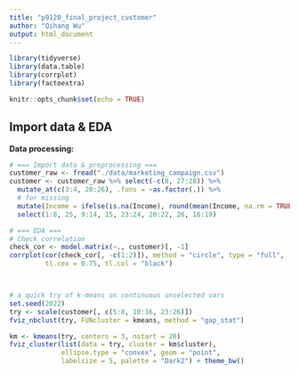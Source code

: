 ```yaml
---
title: "p9120_final_project_customer"
author: "Qihang Wu"
output: html_document
---
```


```r
library(tidyverse)
library(data.table)
library(corrplot)
library(factoextra)

knitr::opts_chunk$set(echo = TRUE)
```


## Import data & EDA

**Data processing:** 

```r
# === Import data & preprocessing ===
customer_raw <- fread("./data/marketing_campaign.csv")
customer <- customer_raw %>% select(-c(8, 27:28)) %>% 
  mutate_at(c(3:4, 20:26), .funs = ~as.factor(.)) %>% 
  # for missing
  mutate(Income = ifelse(is.na(Income), round(mean(Income, na.rm = TRUE)), Income)) %>% 
  select(1:8, 25, 9:14, 15, 23:24, 20:22, 26, 16:19)

# === EDA ===
# Check correlation
check_cor <- model.matrix(~., customer)[, -1]
corrplot(cor(check_cor[, -c(1:2)]), method = "circle", type = "full",
         tl.cex = 0.75, tl.col = "black")



# a quick try of k-means on continuous unselected vars
set.seed(2022)
try <- scale(customer[, c(5:8, 10:16, 23:26)])
fviz_nbclust(try, FUNcluster = kmeans, method = "gap_stat")

km <- kmeans(try, centers = 3, nstart = 20)
fviz_cluster(list(data = try, cluster = km$cluster),
             ellipse.type = "convex", geom = "point",
             labelsize = 5, palette = "Dark2") + theme_bw()
```







